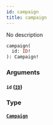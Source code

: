 ```yaml
---
id: campaign
title: campaign
---
```



No description

```graphql
campaign(
  id: ID!
): Campaign!
```


### Arguments

#### `id` ([`ID`](../../references/scalars/id))




### Type

#### [`Campaign`](../../references/objects/campaign) 






